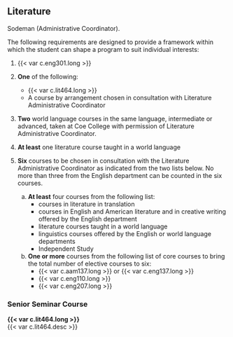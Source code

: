 ## Literature {#sec-literature}
Sodeman (Administrative Coordinator). 

The following requirements are designed to provide a framework within which the student can shape a program to suit individual interests: 

1. {{< var c.eng301.long >}}
2. **One** of the following:
	- {{< var c.lit464.long >}}
	- A course by arrangement chosen in consultation with Literature Administrative Coordinator
3. **Two** world language courses in the same language, intermediate or advanced, taken at Coe College with permission of Literature Administrative Coordinator.  
4. **At least** one literature course taught in a world language
5. **Six** courses to be chosen in consultation with the Literature Administrative Coordinator as indicated from the two lists below.  No more than three from the English department can be counted in the six courses. 

	a) **At least** four courses from the following list: 
		- courses in literature in translation
		- courses in English and American literature and in creative writing offered by the English department 
		- literature courses taught in a world language
		- linguistics courses offered by the English or world language departments
		- Independent Study

	b) **One or more** courses from the following list of core courses to bring the total number of elective courses to six:
		- {{< var c.aam137.long >}} or {{< var c.eng137.long >}}
		- {{< var c.eng110.long >}}
		- {{< var c.eng207.long >}}

### Senior Seminar Course
 **{{< var c.lit464.long >}}**  
  {{< var c.lit464.desc >}}   





